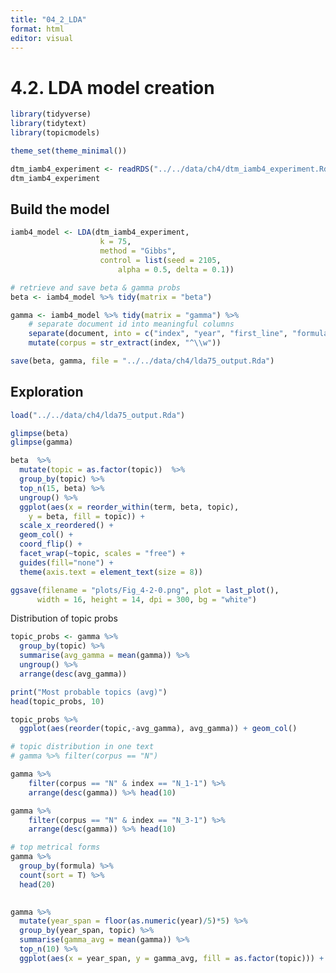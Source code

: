 ```yaml
---
title: "04_2_LDA"
format: html
editor: visual
---
```


# 4.2. LDA model creation

```r
library(tidyverse)
library(tidytext)
library(topicmodels)

theme_set(theme_minimal())
```

```r
dtm_iamb4_experiment <- readRDS("../../data/ch4/dtm_iamb4_experiment.Rds")
dtm_iamb4_experiment
```

## Build the model

```r
iamb4_model <- LDA(dtm_iamb4_experiment,
                    k = 75,
                    method = "Gibbs",
                    control = list(seed = 2105, 
                        alpha = 0.5, delta = 0.1))
```

```r
# retrieve and save beta & gamma probs
beta <- iamb4_model %>% tidy(matrix = "beta")

gamma <- iamb4_model %>% tidy(matrix = "gamma") %>% 
    # separate document id into meaningful columns
    separate(document, into = c("index", "year", "first_line", "formula"), sep = "___") %>% 
    mutate(corpus = str_extract(index, "^\\w"))

```

```r
save(beta, gamma, file = "../../data/ch4/lda75_output.Rda")
```

## Exploration

```r
load("../../data/ch4/lda75_output.Rda")
```

```r
glimpse(beta)
glimpse(gamma)
```

```r
beta  %>% 
  mutate(topic = as.factor(topic))  %>% 
  group_by(topic) %>%
  top_n(15, beta) %>%
  ungroup() %>%
  ggplot(aes(x = reorder_within(term, beta, topic), 
    y = beta, fill = topic)) +
  scale_x_reordered() + 
  geom_col() +
  coord_flip() +
  facet_wrap(~topic, scales = "free") +
  guides(fill="none") +
  theme(axis.text = element_text(size = 8))

ggsave(filename = "plots/Fig_4-2-0.png", plot = last_plot(), 
      width = 16, height = 14, dpi = 300, bg = "white")
```

Distribution of topic probs

```r
topic_probs <- gamma %>%
  group_by(topic) %>%
  summarise(avg_gamma = mean(gamma)) %>% 
  ungroup() %>% 
  arrange(desc(avg_gamma))

print("Most probable topics (avg)")
head(topic_probs, 10)

topic_probs %>% 
  ggplot(aes(reorder(topic,-avg_gamma), avg_gamma)) + geom_col()
```

```r
# topic distribution in one text
# gamma %>% filter(corpus == "N")

gamma %>% 
    filter(corpus == "N" & index == "N_1-1") %>% 
    arrange(desc(gamma)) %>% head(10)

gamma %>% 
    filter(corpus == "N" & index == "N_3-1") %>% 
    arrange(desc(gamma)) %>% head(10)
```

```r

# top metrical forms
gamma %>% 
  group_by(formula) %>% 
  count(sort = T) %>% 
  head(20)
     
```

```r
gamma %>% 
  mutate(year_span = floor(as.numeric(year)/5)*5) %>% 
  group_by(year_span, topic) %>% 
  summarise(gamma_avg = mean(gamma)) %>% 
  top_n(10) %>% 
  ggplot(aes(x = year_span, y = gamma_avg, fill = as.factor(topic))) + geom_col()
```
